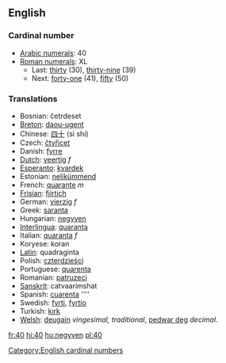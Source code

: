 ==English==
===Cardinal number===

*[[w:Arabic numerals|Arabic numerals]]: 40
*[[w:Roman numerals|Roman numerals]]: XL
**Last: [[thirty]] (30), [[thirty-nine]] (39)
**Next: [[forty-one]] (41), [[fifty]] (50)

===Translations===

*Bosnian: četrdeset
*[[Breton]]: [[daou-ugent]]
*Chinese: [[四十]] (sì shí)
*Czech: [[čtyřicet]]
*Danish: [[fyrre]]
*[[Dutch]]: [[veertig]] ''f''
*[[Esperanto]]: [[kvardek]]
*Estonian: [[nelikümmend]]
*French: [[quarante]] ''m''
*[[Frisian]]: [[fjirtich]]
*German: [[vierzig]] ''f''
*Greek: [[saranta]]
*Hungarian: [[negyven]]
*[[Interlingua]]: [[quaranta]]
*Italian: [[quaranta]] ''f''
*Koryese: koran
*[[Latin]]: quadraginta
*Polish: [[czterdzieści]]
*Portuguese: [[quarenta]]
*Romanian: [[patruzeci]]
*[[Sanskrit]]: catvaari''m''shat 
*Spanish: [[cuarenta]] ''''
*Swedish: [[fyrti]], [[fyrtio]]
*Turkish: [[kırk]]
*[[Welsh]]: [[deugain]] ''vingesimal, traditional'', [[pedwar deg]] ''decimal''.

[[Category:English cardinal numbers]]

[[fr:40]]
[[hi:40]]
[[hu:negyven]]
[[pl:40]]